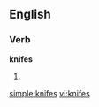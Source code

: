 ==English==

===Verb===
'''knifes'''

# {{third-person singular of|[[knife]]}}

[[simple:knifes]]
[[vi:knifes]]